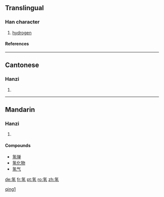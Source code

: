 {{see|氫}}

==Translingual==
===Han character===
{{Han char|rn=84|rad=气|as=05|sn=9|four=|canj=人弓弓人一 (ONNOM)}}
# [[hydrogen]]
====References====
{{Han ref|kx=0599.111|hdz=32011.070|uh=6C22|ud=27682}}

----
==Cantonese==
===Hanzi===
{{yue-hanzi|jyut=|y=hing1}}
# {{defn|Cantonese}}

----
==Mandarin==
===Hanzi===
{{cmn-hanzi|tra=氫|pin=[[qīng]] ([[qing1]])|wg=ch'ing<sup>1</sup>}}
# {{defn|Mandarin}}

====Compounds====
*[[氢弹]]
*[[氢化物]]
*[[氢气]]



[[Category:zh-cn:Chemical elements|qing1]]

[[de:氢]]
[[fr:氢]]
[[pt:氢]]
[[ro:氢]]
[[zh:氢]]